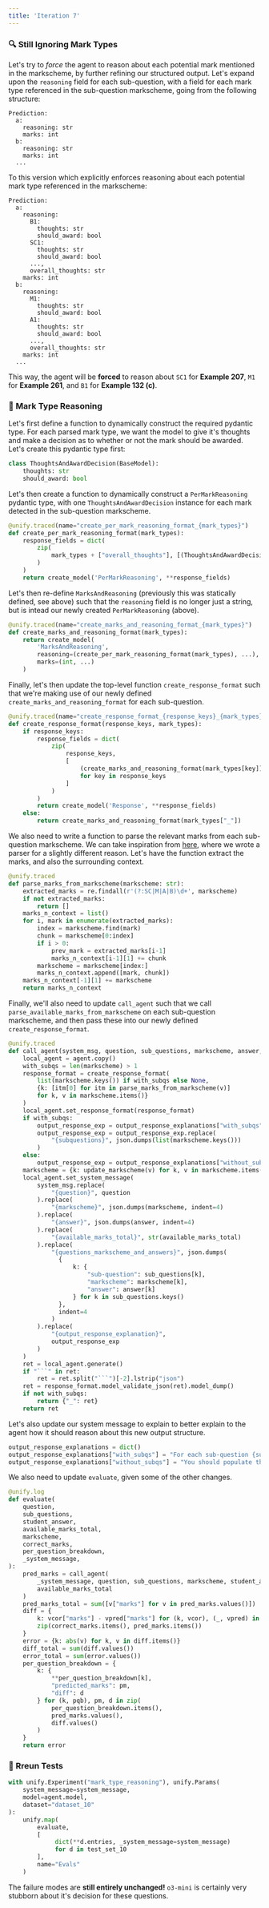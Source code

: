 ```yaml
---
title: 'Iteration 7'
---
```


### 🔍 Still Ignoring Mark Types

Let's try to *force* the agent to reason about each potential mark mentioned in the markscheme, by further refining our structured output. Let's expand upon the `reasoning` field for each sub-question, with a field for each mark type referenced in the sub-question markscheme, going from the following structure:

```
Prediction:
  a:
    reasoning: str
    marks: int
  b:
    reasoning: str
    marks: int
  ...
```

To this version which explicitly enforces reasoning about each potential mark type referenced in the markscheme:

```
Prediction:
  a:
    reasoning:
      B1:
        thoughts: str
        should_award: bool
      SC1:
        thoughts: str
        should_award: bool
      ...,
      overall_thoughts: str
    marks: int
  b:
    reasoning:
      M1:
        thoughts: str
        should_award: bool
      A1:
        thoughts: str
        should_award: bool
      ...,
      overall_thoughts: str
    marks: int
  ...
```


This way, the agent will be **forced** to reason about `SC1` for **Example 207**, `M1` for **Example 261**, and `B1` for **Example 132 (c)**.

### 🔀 Mark Type Reasoning

Let's first define a function to dynamically construct the required pydantic type. For each parsed mark type, we want the model to give it's thoughts and make a decision as to whether or not the mark should be awarded. Let's create this pydantic type first:

```python
class ThoughtsAndAwardDecision(BaseModel):
    thoughts: str
    should_award: bool
```

Let's then create a function to dynamically construct a `PerMarkReasoning` pydantic type, with one `ThoughtsAndAwardDecision` instance for each mark detected in the sub-question markscheme.

```python
@unify.traced(name="create_per_mark_reasoning_format_{mark_types}")
def create_per_mark_reasoning_format(mark_types):
    response_fields = dict(
        zip(
            mark_types + ["overall_thoughts"], [(ThoughtsAndAwardDecision, ...)] * len(mark_types) + [(str, ...)]
        )
    )
    return create_model('PerMarkReasoning', **response_fields)
```

Let's then re-define `MarksAndReasoning` (previously this was statically defined, see above) such that the `reasoning` field is no longer just a string, but is intead our newly created `PerMarkReasoning` (above).

```python
@unify.traced(name="create_marks_and_reasoning_format_{mark_types}")
def create_marks_and_reasoning_format(mark_types):
    return create_model(
        'MarksAndReasoning',
        reasoning=(create_per_mark_reasoning_format(mark_types), ...),
        marks=(int, ...)
    )
```

Finally, let's then update the top-level function `create_response_format` such that we're making use of our newly defined `create_marks_and_reasoning_format` for each sub-question.

```python
@unify.traced(name="create_response_format_{response_keys}_{mark_types}")
def create_response_format(response_keys, mark_types):
    if response_keys:
        response_fields = dict(
            zip(
                response_keys,
                [
                    (create_marks_and_reasoning_format(mark_types[key]), ...)
                    for key in response_keys
                ]
            )
        )
        return create_model('Response', **response_fields)
    else:
        return create_marks_and_reasoning_format(mark_types["_"])
```

We also need to write a function to parse the relevant marks from each sub-question markscheme. We can take inspiration from [here](https://colab.research.google.com/drive/1mWlZxuL8jyl-C--F_vmtIHq1cIm4poxG#scrollTo=aLB8DdP__KlC&line=6&uniqifier=1), where we wrote a parser for a slightly different reason. Let's have the function extract the marks, and also the surrounding context.

```python
@unify.traced
def parse_marks_from_markscheme(markscheme: str):
    extracted_marks = re.findall(r'(?:SC|M|A|B)\d+', markscheme)
    if not extracted_marks:
        return []
    marks_n_context = list()
    for i, mark in enumerate(extracted_marks):
        index = markscheme.find(mark)
        chunk = markscheme[0:index]
        if i > 0:
            prev_mark = extracted_marks[i-1]
            marks_n_context[i-1][1] += chunk
        markscheme = markscheme[index:]
        marks_n_context.append([mark, chunk])
    marks_n_context[-1][1] += markscheme
    return marks_n_context
```

Finally, we'll also need to update `call_agent` such that we call `parse_available_marks_from_markscheme` on each sub-question markscheme, and then pass these into our newly defined `create_response_format`.

```python
@unify.traced
def call_agent(system_msg, question, sub_questions, markscheme, answer, available_marks_total):
    local_agent = agent.copy()
    with_subqs = len(markscheme) > 1
    response_format = create_response_format(
        list(markscheme.keys()) if with_subqs else None,
        {k: [itm[0] for itm in parse_marks_from_markscheme(v)]
        for k, v in markscheme.items()}
    )
    local_agent.set_response_format(response_format)
    if with_subqs:
        output_response_exp = output_response_explanations["with_subqs"]
        output_response_exp = output_response_exp.replace(
            "{subquestions}", json.dumps(list(markscheme.keys()))
        )
    else:
        output_response_exp = output_response_explanations["without_subqs"]
    markscheme = {k: update_markscheme(v) for k, v in markscheme.items()}
    local_agent.set_system_message(
        system_msg.replace(
            "{question}", question
        ).replace(
            "{markscheme}", json.dumps(markscheme, indent=4)
        ).replace(
            "{answer}", json.dumps(answer, indent=4)
        ).replace(
            "{available_marks_total}", str(available_marks_total)
        ).replace(
            "{questions_markscheme_and_answers}", json.dumps(
              {
                  k: {
                      "sub-question": sub_questions[k],
                      "markscheme": markscheme[k],
                      "answer": answer[k]
                  } for k in sub_questions.keys()
              },
              indent=4
            )
        ).replace(
            "{output_response_explanation}",
            output_response_exp
        )
    )
    ret = local_agent.generate()
    if "```" in ret:
        ret = ret.split("```")[-2].lstrip("json")
    ret = response_format.model_validate_json(ret).model_dump()
    if not with_subqs:
        return {"_": ret}
    return ret
```

Let's also update our system message to explain to better explain to the agent how it should reason about this new output structure.

```python
output_response_explanations = dict()
output_response_explanations["with_subqs"] = "For each sub-question {subquestions}, you should populate the `reasoning` field with your general thoughts on each individual mark identified in the markscheme, and also a decision as to whether each of these mark should be awarded. These marks are not necessarily cumulative with regards to the marks to award, and some may be irrelevant given the student's approach or answer, in which case just respond `False` for the `should_award` field. Finally, you should put the total number of marks to award for each sub-question in the corresponding `marks` field."
output_response_explanations["without_subqs"] = "You should populate the `reasoning` field with your general thoughts on each individual mark identified in the markscheme, and also a decision as to whether each of these mark should be awarded. These marks are not necessarily cumulative with regards to the marks to award, and some may be irrelevant given the student's approach or answer, in which case just respond `False` for the `should_award` field. Finally, you should put the total number of marks to award in the `marks` field."
```

We also need to update `evaluate`, given some of the other changes.

```python
@unify.log
def evaluate(
    question,
    sub_questions,
    student_answer,
    available_marks_total,
    markscheme,
    correct_marks,
    per_question_breakdown,
    _system_message,
):
    pred_marks = call_agent(
        _system_message, question, sub_questions, markscheme, student_answer,
        available_marks_total
    )
    pred_marks_total = sum([v["marks"] for v in pred_marks.values()])
    diff = {
        k: vcor["marks"] - vpred["marks"] for (k, vcor), (_, vpred) in
        zip(correct_marks.items(), pred_marks.items())
    }
    error = {k: abs(v) for k, v in diff.items()}
    diff_total = sum(diff.values())
    error_total = sum(error.values())
    per_question_breakdown = {
        k: {
            **per_question_breakdown[k],
            "predicted_marks": pm,
            "diff": d
        } for (k, pqb), pm, d in zip(
            per_question_breakdown.items(),
            pred_marks.values(),
            diff.values()
        )
    }
    return error
```

### 🧪 Rreun Tests

```python
with unify.Experiment("mark_type_reasoning"), unify.Params(
    system_message=system_message,
    model=agent.model,
    dataset="dataset_10"
):
    unify.map(
        evaluate,
        [
             dict(**d.entries, _system_message=system_message)
             for d in test_set_10
        ],
        name="Evals"
    )
```

The failure modes are **still entirely unchanged!** `o3-mini` is certainly very stubborn about it's decision for these questions.
